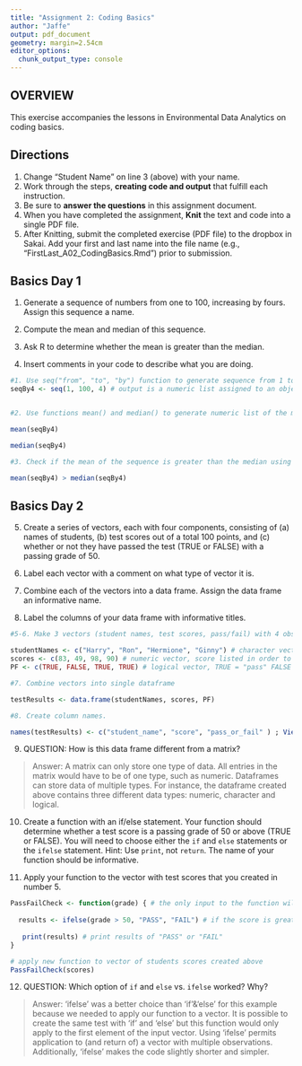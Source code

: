```yaml
---
title: "Assignment 2: Coding Basics"
author: "Jaffe"
output: pdf_document
geometry: margin=2.54cm
editor_options: 
  chunk_output_type: console
---
```


## OVERVIEW

This exercise accompanies the lessons in Environmental Data Analytics on coding basics. 

## Directions
1. Change "Student Name" on line 3 (above) with your name.
2. Work through the steps, **creating code and output** that fulfill each instruction.
3. Be sure to **answer the questions** in this assignment document.
4. When you have completed the assignment, **Knit** the text and code into a single PDF file.
5. After Knitting, submit the completed exercise (PDF file) to the dropbox in Sakai. Add your first and last name into the file name (e.g., "FirstLast_A02_CodingBasics.Rmd") prior to submission.



## Basics Day 1

1. Generate a sequence of numbers from one to 100, increasing by fours. Assign this sequence a name.

2. Compute the mean and median of this sequence. 

3. Ask R to determine whether the mean is greater than the median. 

4. Insert comments in your code to describe what you are doing.

```r
#1. Use seq("from", "to", "by") function to generate sequence from 1 to 100, by 4.
seqBy4 <- seq(1, 100, 4) # output is a numeric list assigned to an object.


#2. Use functions mean() and median() to generate numeric list of the mean and median of each number in the sequence created above

mean(seqBy4)

median(seqBy4)

#3. Check if the mean of the sequence is greater than the median using logical statement

mean(seqBy4) > median(seqBy4)

```

## Basics Day 2

5. Create a series of vectors, each with four components, consisting of (a) names of students, (b) test scores out of a total 100 points, and (c) whether or not they have passed the test (TRUE or FALSE) with a passing grade of 50.

6. Label each vector with a comment on what type of vector it is.

7. Combine each of the vectors into a data frame. Assign the data frame an informative name.

8. Label the columns of your data frame with informative titles.

```r

#5-6. Make 3 vectors (student names, test scores, pass/fail) with 4 observations each. 

studentNames <- c("Harry", "Ron", "Hermione", "Ginny") # character vector 
scores <- c(83, 49, 98, 90) # numeric vector, score listed in order to match names
PF <- c(TRUE, FALSE, TRUE, TRUE) # logical vector, TRUE = "pass" FALSE = "fail", passing grade is 50

#7. Combine vectors into single dataframe

testResults <- data.frame(studentNames, scores, PF)

#8. Create column names.

names(testResults) <- c("student_name", "score", "pass_or_fail" ) ; View(testResults)


```

9. QUESTION: How is this data frame different from a matrix?

> Answer: A matrix can only store one type of data. All entries in the matrix would have to be of one type, such as numeric. Dataframes can store data of multiple types. For instance, the dataframe created above contains three different data types: numeric, character and logical. 

10. Create a function with an if/else statement. Your function should determine whether a test score is a passing grade of 50 or above (TRUE or FALSE). You will need to choose either the `if` and `else` statements or the `ifelse` statement. Hint: Use `print`, not `return`. The name of your function should be informative.

11. Apply your function to the vector with test scores that you created in number 5. 

```r

PassFailCheck <- function(grade) { # the only input to the function will be the test score
  
  results <- ifelse(grade > 50, "PASS", "FAIL") # if the score is greater than 50, the student passes, otherwise the student fails.
 
   print(results) # print results of "PASS" or "FAIL"
}

# apply new function to vector of students scores created above
PassFailCheck(scores)


```

12. QUESTION: Which option of `if` and `else` vs. `ifelse` worked? Why?

> Answer: 'ifelse' was a better choice than 'if'&'else' for this example because we needed to apply our function to a vector. It is possible to create the same test with 'if' and 'else' but this function would only apply to the first element of the input vector. Using 'ifelse' permits application to (and return of) a vector with multiple observations. Additionally, 'ifelse' makes the code slightly shorter and simpler. 





